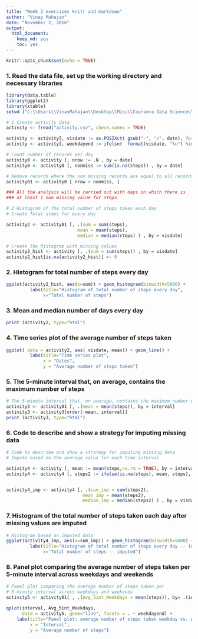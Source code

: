 ---
title: "Week 2 exercises knitr and markdown"
author: "Vinay Mahajan"
date: "November 2, 2016"
output: 
  html_document: 
    keep_md: yes
    toc: yes
---

```{r setup, include=FALSE}
knitr::opts_chunk$set(echo = TRUE)
```
### 1. Read the data file, set up the working directory and necessary libraries
```{r}

library(data.table)
library(ggplot2)
library(xtable)
setwd ("C:\\Users\\VinayMahajan\\Desktop\\Misc\\Coursera Data Science\\week2knitr\\source\\")

# 1 Create activity data
activity <- fread("activity.csv", check.names = TRUE)

activity <- activity[, visdate := as.POSIXct( gsub("-", "/", date), format="%Y/%m/%d") ]
activity <- activity[, weekdayend := ifelse(  format(visdate, "%u") %in% c(6, 7), "Weekend", "Weekday" )]

# Count number of records per day
activity0 <- activity [, nrow := .N , by = date]
activity0 <- activity0 [, nonmiss := sum(is.na(steps)) , by = date]

# Remove records where the non missing records are equal to all records
activity01 <- activity0 [ nrow > nonmiss, ]

### All the analysis will be carried out with days on which there is
### at least 1 non missing value for steps.

# 2 Histogram of the total number of steps taken each day
# Create Total steps for every day

activity2 <- activity01 [, .(sum = sum(steps),
                           mean = mean(steps),
                           median = median(steps) ) , by = visdate]

# Create the histogram with missing values
activity2_hist <- activity [, .(sum = sum(steps)) , by = visdate]
activity2_hist[is.na(activity2_hist)] <- 0
```

### 2. Histogram for total number of steps every day
```{r}
ggplot(activity2_hist, aes(x=sum)) + geom_histogram(binwidth=5000) +
         labs(title="Histogram of total number of steps every day",
              x="Total number of steps")

```

### 3. Mean and median number of days every day
```{r, message=FALSE}
print (activity2, type="html")
```

### 4. Time series plot of the average number of steps taken
```{r, message=FALSE}
ggplot( data = activity2, aes( visdate, mean)) + geom_line() +
         labs(title="Time series plot",
              x = "Dates",
              y = "Average number of steps taken")
```

### 5. The 5-minute interval that, on average, contains the maximum number of steps
```{r, message=FALSE}
# The 5-minute interval that, on average, contains the maximum number of steps
activity3 <- activity01 [, .(mean = mean(steps)), by = interval]
activity3 <- activity3[order(-mean, interval)]
print (activity3, type="html")
```

### 6. Code to describe and show a strategy for imputing missing data
```{r, message=FALSE}
# Code to describe and show a strategy for imputing missing data
# Impute based on the average value for each time interval

activity4 <- activity [, mean := mean(steps,na.rm = TRUE), by = interval]
activity4 <- activity4 [, steps2 := ifelse(is.na(steps), mean, steps), ]


activity4_imp <- activity4 [, .(sum_imp = sum(steps2),
                             mean_imp = mean(steps2),
                             median_imp = median(steps2) ) , by = visdate]
```

### 7. Histogram of the total number of steps taken each day after missing values are imputed
```{r, message=FALSE}
# Histogram based on imputed data
ggplot(activity4_imp, aes(x=sum_imp)) + geom_histogram(binwidth=5000) +
         labs(title="Histogram of total number of steps every day -- imputed",
              x="Total number of steps -- imputed")

```

### 8. Panel plot comparing the average number of steps taken per 5-minute interval across weekdays and weekends
```{r, message=FALSE}
# Panel plot comparing the average number of steps taken per
# 5-minute interval across weekdays and weekends
activity5 <- activity01[ , .(Avg_5int_Weekdays = mean(steps)), by= .(interval, weekdayend )]

qplot(interval, Avg_5int_Weekdays, 
      data = activity5, geom="line", facets = . ~ weekdayend) +
    labs(title="Panel plot: average number of steps taken weekday vs. weekend",
         x = "Interval", 
         y = "Average number of steps")
  
```
